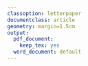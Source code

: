 ```yaml
---
classoption: letterpaper
documentclass: article
geometry: margin=1.5cm
output:
  pdf_document:
    keep_tex: yes
  word_document: default
---
```


<!--- Global figure parameters ---> 
\setlength{\unitlength}{1in}
\fontfamily{phv}\selectfont
<!---\usetypescript[phv]--->

<!--- Supplementary Figure 6 --->
\textbf{\LARGE{Supplementary Figure 6}}
\begin{picture}(0,4.5)
\graphicspath{{../../../results/master_output/expression_pca/}}
\iffalse
\put(0.1,-4.75){\includegraphics[width=1.8in]{hub_comparison.pdf}}
\fi
\put(0.1,-4.75){\includegraphics[width=3.3in]{replicate_comparison.pdf}}
\put(0.1,-1.6){\includegraphics[width=3.3in]{bcPCA_mRNA_predictions_4hr.pdf}}
\put(3.5,-1.6){\includegraphics[width=3.3in]{bcPCA_mRNA_predictions_12hr.pdf}}
\put(0.1,1.25){\includegraphics[width=3.3in]{bcPCA_mRNA_predictions_30min.pdf}}
\put(3.5,1.25){\includegraphics[width=3.3in]{bcPCA_mRNA_predictions_1hr.pdf}}
\put(0.1,4){\textbf{A}}
\put(3.5,4){\textbf{B}}
\put(0.1,1.1){\textbf{C}}
\put(3.5,1.1){\textbf{D}}
\put(0.1,-1.8){\textbf{E}}
\iffalse
\put(2.3,-1.8){\textbf{F}}
\fi
\end{picture}



